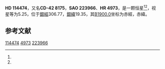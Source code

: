 {{Starbox begin
| name = HD 114474
}}
{{Starbox observe
| epoch = [[J2000.0|J2000.0]]
| constell = {{星座名待查}}<ref name=SIMBAD>{{cite web
 | url=http://simbad.u-strasbg.fr/simbad/sim-id?Ident=HR+4973
 | title =Pulsating variable Star
 | publisher=Centre de Données astronomiques de Strasbourg
 | work=SIMBAD
 | accessdate=2012-07-13}}</ref><ref name=DATA>{{cite web
 | url=http://vizier.u-strasbg.fr/viz-bin/VizieR-5?-out.add=.&-source=5050&-corr=PK=HR&-out.max=9999&HR=4973
 | title=VizieR Detailed Page
 | accessdate=2012-07-13
 | archive-date=2019-02-16
 | archive-url=https://web.archive.org/web/20190216081112/http://vizier.u-strasbg.fr/viz-bin/VizieR-5?-out.add=.&-source=5050&-corr=PK=HR&-out.max=9999&HR=4973
 | dead-url=no
 }}</ref>
| 星官 = 
| ra = {{RA|13|11|23.2}}<ref name=SIMBAD /><ref name=DATA />
| dec = {{DEC|-43|22|8}}<ref name=SIMBAD /><ref name=DATA />
| appmag_v = 5.25<ref name=SIMBAD /><ref name=DATA />
}}
{{Starbox character
| class = K1-2III<ref name=SIMBAD /><ref name=DATA />
| b-v = 1.05<ref name=SIMBAD /><ref name=DATA />
| u-b = 0.92<ref name=SIMBAD /><ref name=DATA />
| r-i = 0.36E<ref name=SIMBAD /><ref name=DATA />
| variable = 
}}
{{Starbox astrometry
| radial_v = 0.92
| prop_mo_ra = -9
| parallax = 0.011
| p_error = 
}}
{{Starbox catalog
| names =CD-42 8175，[[SAO星表|SAO]] 223966，[[HD星表|HD]] 114474，[[HR星表|HR]] 4973}}
{{Starbox reference |Simbad=HR+4973}}
{{Starbox end}}

'''HD 114474'''，又名'''CD-42 8175'''，'''SAO 223966'''、'''HR 4973'''，是一颗恒星<ref name=SIMBAD /><ref name=DATA />，视星等为5.25，位于[[銀道座標系|銀經]]306.77，[[銀道座標系|銀緯]]19.35，其[[B1900.0|B1900.0]]坐标为赤經{{RA|13|5|40}}，赤緯{{DEC|-42|19.35|9}}。

== 参考文献 ==
{{reflist}}

{{star-stub}}

[[Category:HD和HDE天體|114474]]
[[Category:HR天體|4973]]
[[Category:SAO天體|223966]]